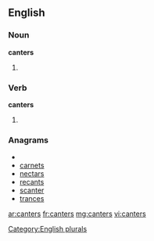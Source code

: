 ==English==

===Noun===
'''canters'''

# {{plural of |[[canter]]}}

===Verb===
'''canters'''

# {{third-person singular of|[[canter]]}}

===Anagrams===
* {{alphagram|acenrst}}
* [[carnets#English|carnets]]
* [[nectars#English|nectars]]
* [[recants#English|recants]]
* [[scanter#English|scanter]]
* [[trances#English|trances]]


[[Category:English plurals]]

[[ar:canters]]
[[fr:canters]]
[[mg:canters]]
[[vi:canters]]